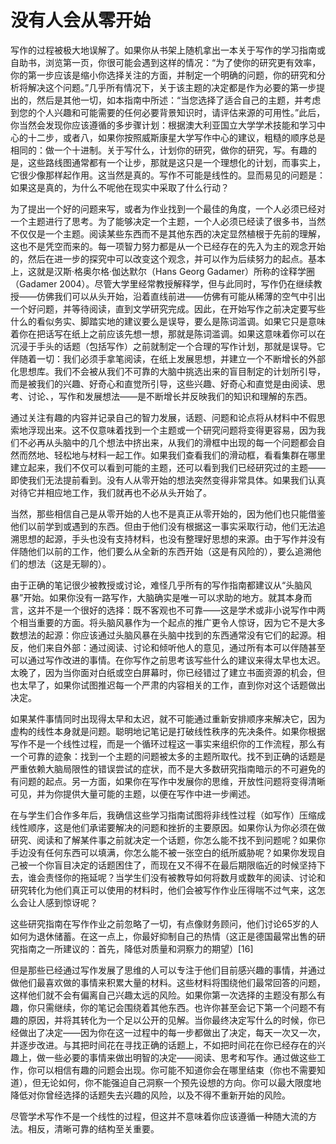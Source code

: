 # 没有人会从零开始 {#没有}

写作的过程被极大地误解了。如果你从书架上随机拿出一本关于写作的学习指南或自助书，浏览第一页，你很可能会遇到这样的情况：“为了使你的研究更有效率，你的第一步应该是缩小你选择关注的方面，并制定一个明确的问题，你的研究和分析将解决这个问题。”几乎所有情况下，关于该主题的决定都是作为必要的第一步提出的，然后是其他一切，如本指南中所述：“当您选择了适合自己的主题，并考虑到您的个人兴趣和可能需要的任何必要背景知识时，请评估来源的可用性。”此后，你当然会发现你应该遵循的多步骤计划：根据澳大利亚国立大学学术技能和学习中心的十二步，或者八，如果你按照威斯康星大学写作中心的建议，粗糙的顺序总是相同的：做一个十进制。关于写什么，计划你的研究，做你的研究，写。有趣的是，这些路线图通常都有一个让步，那就是这只是一个理想化的计划，而事实上，它很少像那样起作用。这当然是真的。写作不可能是线性的。显而易见的问题是：如果这是真的，为什么不呢他在现实中采取了什么行动？

为了提出一个好的问题来写，或者为作业找到一个最佳的角度，一个人必须已经对一个主题进行了思考。为了能够决定一个主题，一个人必须已经读了很多书，当然不仅仅是一个主题。阅读某些东西而不是其他东西的决定显然植根于先前的理解，这也不是凭空而来的。每一项智力努力都是从一个已经存在的先入为主的观念开始的，然后在进一步的探究中可以改变这个观念，并可以作为后续努力的起点。基本上，这就是汉斯·格奥尔格·伽达默尔（Hans Georg Gadamer）所称的诠释学圈（Gadamer 2004）。尽管大学里经常教授解释学，但与此同时，写作仍在继续教授——仿佛我们可以从头开始，沿着直线前进——仿佛有可能从稀薄的空气中引出一个好问题，并等待阅读，直到文学研究完成。因此，在开始写作之前决定要写些什么的看似务实、脚踏实地的建议要么是误导，要么是陈词滥调。如果它只是意味着你在把话写在纸上之前应该先想一想，那就是陈词滥调。如果这意味着你可以在沉浸于手头的话题（包括写作）之前就制定一个合理的写作计划，那就是误导。它伴随着一切：我们必须手拿笔阅读，在纸上发展思想，并建立一个不断增长的外部化思想库。我们不会被从我们不可靠的大脑中挑选出来的盲目制定的计划所引导，而是被我们的兴趣、好奇心和直觉所引导，这些兴趣、好奇心和直觉是由阅读、思考、讨论、，写作和发展想法——是不断增长并反映我们的知识和理解的东西。

通过关注有趣的内容并记录自己的智力发展，话题、问题和论点将从材料中不假思索地浮现出来。这不仅意味着找到一个主题或一个研究问题将变得更容易，因为我们不必再从头脑中的几个想法中挤出来，从我们的滑框中出现的每一个问题都会自然而然地、轻松地与材料一起工作。如果我们查看我们的滑动框，看看集群在哪里建立起来，我们不仅可以看到可能的主题，还可以看到我们已经研究过的主题——即使我们无法提前看到。没有人从零开始的想法突然变得非常具体。如果我们认真对待它并相应地工作，我们就再也不必从头开始了。

当然，那些相信自己是从零开始的人也不是真正从零开始的，因为他们也只能借鉴他们以前学到或遇到的东西。但由于他们没有根据这一事实采取行动，他们无法追溯思想的起源，手头也没有支持材料，也没有整理好思想的来源。由于写作并没有伴随他们以前的工作，他们要么从全新的东西开始（这是有风险的），要么追溯他们的想法（这是无聊的）。

由于正确的笔记很少被教授或讨论，难怪几乎所有的写作指南都建议从“头脑风暴”开始。如果你没有一路写作，大脑确实是唯一可以求助的地方。就其本身而言，这并不是一个很好的选择：既不客观也不可靠——这是学术或非小说写作中两个相当重要的方面。将头脑风暴作为一个起点的推广更令人惊讶，因为它不是大多数想法的起源：你应该通过头脑风暴在头脑中找到的东西通常没有它们的起源。相反，他们来自外部：通过阅读、讨论和倾听他人的意见，通过所有本可以伴随甚至可以通过写作改进的事情。在你写作之前思考该写些什么的建议来得太早也太迟。太晚了，因为当你面对白纸或空白屏幕时，你已经错过了建立书面资源的机会，但也太早了，如果你试图推迟每一个严肃的内容相关的工作，直到你对这个话题做出决定。

如果某件事情同时出现得太早和太迟，就不可能通过重新安排顺序来解决它，因为虚构的线性本身就是问题。聪明地记笔记是打破线性秩序的先决条件。如果你根据写作不是一个线性过程，而是一个循环过程这一事实来组织你的工作流程，那么有一个可靠的迹象：找到一个主题的问题被太多的主题所取代。找不到正确的话题是严重依赖大脑局限性的错误尝试的症状，而不是大多数研究指南暗示的不可避免的有问题的起点。另一方面，如果你在写作中发展你的思维，开放性问题将变得清晰可见，并为你提供大量可能的主题，以便在写作中进一步阐述。
	
 
在与学生们合作多年后，我确信这些学习指南试图将非线性过程（如写作）压缩成线性顺序，这是他们承诺要解决的问题和挫折的主要原因。如果你认为你必须在做研究、阅读和了解某件事之前就决定一个话题，你怎么能不找不到问题呢？如果你手边没有任何东西可以填满，你怎么能不被一张空白的纸所威胁呢？如果你发现自己被一个你盲目决定的话题困住了，而现在又不得不在最后期限临近的时候坚持下去，谁会责怪你的拖延呢？当学生们没有被教导如何将数月或数年的阅读、讨论和研究转化为他们真正可以使用的材料时，他们会被写作作业压得喘不过气来，这怎么会让人感到惊讶呢？

这些研究指南在写作作业之前忽略了一切，有点像财务顾问，他们讨论65岁的人如何为退休储蓄。在这一点上，你最好抑制自己的热情（这正是德国最常出售的研究指南之一所建议的：首先，降低对质量和洞察力的期望）\[16\]

但是那些已经通过写作发展了思维的人可以专注于他们目前感兴趣的事情，并通过做他们最喜欢做的事情来积累大量的材料。这些材料将围绕他们最常回答的问题，这样他们就不会有偏离自己兴趣太远的风险。如果你第一次选择的主题没有那么有趣，你只需继续，你的笔记会围绕着其他东西。也许你甚至会记下第一个问题不有趣的原因，并将其转化为一个足以公开的见解。当你最终决定写什么的时候，你已经做出了决定——因为你在这一过程中的每一步都做出了决定，每天一次又一次，并逐步改进。与其把时间花在寻找正确的话题上，不如把时间花在你已经存在的兴趣上，做一些必要的事情来做出明智的决定——阅读、思考和写作。通过做这些工作，你可以相信有趣的问题会出现。你可能不知道你会在哪里结束（你也不需要知道），但无论如何，你不能强迫自己洞察一个预先设想的方向。你可以最大限度地降低对你曾经选择的话题失去兴趣的风险，以及不得不重新开始的风险。

尽管学术写作不是一个线性的过程，但这并不意味着你应该遵循一种随大流的方法。相反，清晰可靠的结构至关重要。
